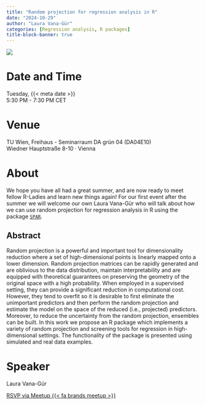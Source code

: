 ```yaml
---
title: "Random projection for regression analysis in R"
date: "2024-10-29"
author: "Laura Vana-Gür"
categories: [Regression analysis, R packages]
title-block-banner: true
---
```


![](202410.png){fig-alt="Flyer for the R-Ladies Vienna October 2024 event. All information described is available in the main text below."}

# Date and Time

Tuesday, {{< meta date >}}  
5:30 PM - 7:30 PM CET

# Venue

TU Wien, Freihaus - Seminarraum DA grün 04 (DA04E10)  
Wiedner Hauptstraße 8-10 · Vienna

# About

We hope you have all had a great summer, and are now ready to meet fellow R-Ladies and learn new things again! For our first event after the summer we will welcome our own Laura Vana-Gür who will talk about how we can use random projection for regression analysis in R using the package [`SPAR`](https://github.com/RomanParzer/SPAR).

## Abstract

Random projection is a powerful and important tool for dimensionality reduction where a set of high-dimensional points is linearly mapped onto a lower dimension. Random projection matrices can be rapidly generated and are oblivious to the data distribution, maintain interpretability and are equipped with theoretical guarantees on preserving the geometry of the original space with a high probability. When employed in a supervised setting, they can provide a significant reduction in computational cost. However, they tend to overfit so it is desirable to first eliminate the unimportant predictors and then perform the random projection and estimate the model on the space of the reduced (i.e., projected) predictors. Moreover, to reduce the uncertainty from the random projection, ensembles can be built. In this work we propose an R package which implements a variety of random projection and screening tools for regression in high-dimensional settings. The functionality of the package is presented using simulated and real data examples.

# Speaker

Laura Vana-Gür

[RSVP via Meetup {{< fa brands meetup >}}](https://www.meetup.com/rladies-vienna/events/303956873){.btn .btn-outline-primary .rsvp}
